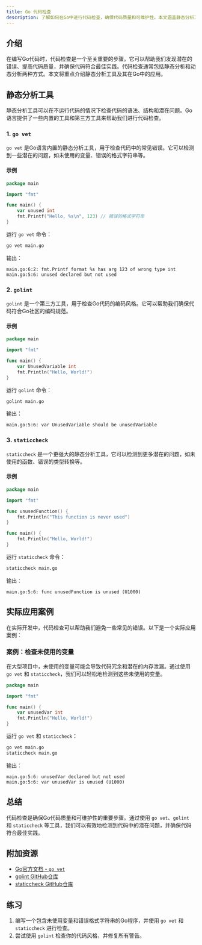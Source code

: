 ```yaml
---
title: Go 代码检查
description: 了解如何在Go中进行代码检查，确保代码质量和可维护性。本文涵盖静态分析工具、常见检查项以及实际应用案例。
---
```


## 介绍

在编写Go代码时，代码检查是一个至关重要的步骤。它可以帮助我们发现潜在的错误、提高代码质量，并确保代码符合最佳实践。代码检查通常包括静态分析和动态分析两种方式。本文将重点介绍静态分析工具及其在Go中的应用。

## 静态分析工具

静态分析工具可以在不运行代码的情况下检查代码的语法、结构和潜在问题。Go语言提供了一些内置的工具和第三方工具来帮助我们进行代码检查。

### 1. `go vet`

`go vet` 是Go语言内置的静态分析工具，用于检查代码中的常见错误。它可以检测到一些潜在的问题，如未使用的变量、错误的格式字符串等。

#### 示例

```go
package main

import "fmt"

func main() {
    var unused int
    fmt.Printf("Hello, %s\n", 123) // 错误的格式字符串
}
```

运行 `go vet` 命令：

```bash
go vet main.go
```

输出：

```
main.go:6:2: fmt.Printf format %s has arg 123 of wrong type int
main.go:5:6: unused declared but not used
```

### 2. `golint`

`golint` 是一个第三方工具，用于检查Go代码的编码风格。它可以帮助我们确保代码符合Go社区的编码规范。

#### 示例

```go
package main

import "fmt"

func main() {
    var UnusedVariable int
    fmt.Println("Hello, World!")
}
```

运行 `golint` 命令：

```bash
golint main.go
```

输出：

```
main.go:5:6: var UnusedVariable should be unusedVariable
```

### 3. `staticcheck`

`staticcheck` 是一个更强大的静态分析工具，它可以检测到更多潜在的问题，如未使用的函数、错误的类型转换等。

#### 示例

```go
package main

import "fmt"

func unusedFunction() {
    fmt.Println("This function is never used")
}

func main() {
    fmt.Println("Hello, World!")
}
```

运行 `staticcheck` 命令：

```bash
staticcheck main.go
```

输出：

```
main.go:5:6: func unusedFunction is unused (U1000)
```

## 实际应用案例

在实际开发中，代码检查可以帮助我们避免一些常见的错误。以下是一个实际应用案例：

### 案例：检查未使用的变量

在大型项目中，未使用的变量可能会导致代码冗余和潜在的内存泄漏。通过使用 `go vet` 和 `staticcheck`，我们可以轻松地检测到这些未使用的变量。

```go
package main

import "fmt"

func main() {
    var unusedVar int
    fmt.Println("Hello, World!")
}
```

运行 `go vet` 和 `staticcheck`：

```bash
go vet main.go
staticcheck main.go
```

输出：

```
main.go:5:6: unusedVar declared but not used
main.go:5:6: var unusedVar is unused (U1000)
```

## 总结

代码检查是确保Go代码质量和可维护性的重要步骤。通过使用 `go vet`、`golint` 和 `staticcheck` 等工具，我们可以有效地检测到代码中的潜在问题，并确保代码符合最佳实践。

## 附加资源

- [Go官方文档 - `go vet`](https://golang.org/cmd/vet/)
- [golint GitHub仓库](https://github.com/golang/lint)
- [staticcheck GitHub仓库](https://github.com/dominikh/go-tools/tree/master/cmd/staticcheck)

## 练习

1. 编写一个包含未使用变量和错误格式字符串的Go程序，并使用 `go vet` 和 `staticcheck` 进行检查。
2. 尝试使用 `golint` 检查你的代码风格，并修复所有警告。
